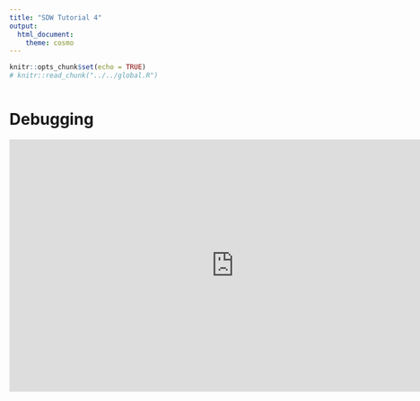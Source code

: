 ```yaml
---
title: "SDW Tutorial 4"
output: 
  html_document: 
    theme: cosmo
---
```


```r
knitr::opts_chunk$set(echo = TRUE)
# knitr::read_chunk("../../global.R")
```
```r
```

# Debugging

<iframe width="800" height="450" src="https://www.youtube.com/embed/5RtDbpDprcU" frameborder="0" allow="accelerometer; autoplay; encrypted-media; gyroscope; picture-in-picture" allowfullscreen data-external="1"></iframe>  
